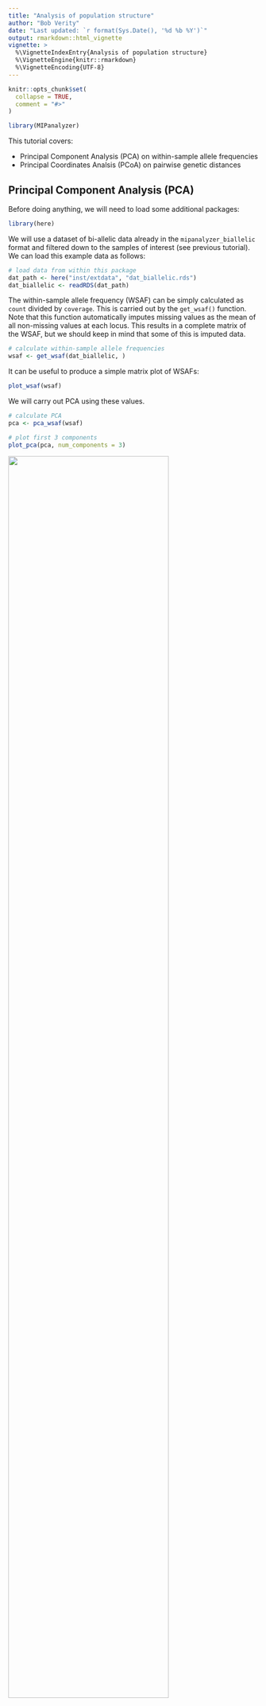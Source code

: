 ```yaml
---
title: "Analysis of population structure"
author: "Bob Verity"
date: "Last updated: `r format(Sys.Date(), '%d %b %Y')`"
output: rmarkdown::html_vignette
vignette: >
  %\VignetteIndexEntry{Analysis of population structure}
  %\VignetteEngine{knitr::rmarkdown}
  %\VignetteEncoding{UTF-8}
---
```


```r
knitr::opts_chunk$set(
  collapse = TRUE,
  comment = "#>"
)
```
```r
library(MIPanalyzer)
```

This tutorial covers:

- Principal Component Analysis (PCA) on within-sample allele frequencies
- Principal Coordinates Analsis (PCoA) on pairwise genetic distances

## Principal Component Analysis (PCA)

Before doing anything, we will need to load some additional packages:

```r
library(here)
```

We will use a dataset of bi-allelic data already in the `mipanalyzer_biallelic` format and filtered down to the samples of interest (see previous tutorial). We can load this example data as follows:

```r
# load data from within this package
dat_path <- here("inst/extdata", "dat_biallelic.rds")
dat_biallelic <- readRDS(dat_path)
```

The within-sample allele frequency (WSAF) can be simply calculated as `count` divided by `coverage`. This is carried out by the `get_wsaf()` function. Note that this function automatically imputes missing values as the mean of all non-missing values at each locus. This results in a complete matrix of the WSAF, but we should keep in mind that some of this is imputed data.

```r
# calculate within-sample allele frequencies
wsaf <- get_wsaf(dat_biallelic, )
```

It can be useful to produce a simple matrix plot of WSAFs:

```r
plot_wsaf(wsaf)
```

We will carry out PCA using these values.

```r
# calculate PCA
pca <- pca_wsaf(wsaf)

# plot first 3 components
plot_pca(pca, num_components = 3)
```
<img src="https://github.com/mrc-ide/MIPanalyzer/raw/master/vignettes/PCA_scatter.png" style="width: 80%">

This is a static image of the plot you will see - you will be able to rotate and zoom it. We do not see any clear signal of clustering in this plot, which may indicate that allele frequencies are relatively homogeneous throughout these samples.

We may also want to know how much variance is explained by each component:

```r
# plot percentage variance explained
plot_pca_variance(pca)
```
<img src="https://github.com/mrc-ide/MIPanalyzer/raw/master/vignettes/PCA_variance.png" style="width: 60%">

Only a small percentage of the variance is explained by each component, which again indicates that there is weak structure in the data.

Finally, we may be interested in which loci are contributing the most to this PCA variation. This can be obtained through the loading values of a PCA. We can plot these values as a function of genomic position using the `plot_pca_contribution()` function. Note, this first requires us to extract the CHROM of each locus in numerical format:

```r
# get CHROM in numeric format for each locus
chrom_numeric <- mapply(function(x) as.numeric(strsplit(x, "_")[[1]][2]), dat_biallelic$loci$CHROM)

# plot loading values
plot_pca_contribution(pca, component = 1, chrom = chrom_numeric, pos = dat_biallelic$loci$POS)
```

Interestingly, it appears that a large proportion of the variance in WSAFs between samples is being driven by a few loci on chromosome 10. This would be a good candidate area to eplore in terms of what could be driving this signal.

## Principal Coordinates Analysis (PCoA) from genetic distances

An alternative way of exploring this data is to use principal coordinates analysis (PCoA). Unlike PCA, this works with an input matrix of distances, allowing us to be flexible with how we calculate these distances. We will use a [genomic distance measure](https://doi.org/10.7554/eLife.08714) described by the MalariaGen community that allows for distances to be calculated even between mixed infections.

We start by calculating the matrix of distances:

```r
# get genomic distance
gdist <- get_genomic_distance(dat_biallelic, report_progress = FALSE)
```

The output is an upper triangle matrix of distances between all samples:

```r
gdist[1:5, 1:5]
```

We can use the function `pcoa_genomic_distance()` to perform PCoA, and the function `plot_pcoa()` to plot the result:

```r
# perform PCoA
pcoa <- pcoa_genomic_distance(gdist)

# scatterplot
plot_pcoa(pcoa, num_components = 3)
```
<img src="https://github.com/mrc-ide/MIPanalyzer/raw/master/vignettes/PCOA_scatter.png" style="width: 80%">

As before, we find little evidence of clustering, although there are a few interesting outliers. This implies that most samples have roughly the same genetic distance to all others, and so there is no strong signal of clustering of allele frequencies.

